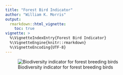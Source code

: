 ```yaml
---
title: "Forest Bird Indicator"
author: "William K. Morris"
output: 
  rmarkdown::html_vignette:
    toc: true
vignette: >
  %\VignetteIndexEntry{Forest Bird Indicator}
  %\VignetteEngine{knitr::rmarkdown}
  %\VignetteEncoding{UTF-8}
---
```


![Biodiversity indicator for forest breeding birds](https://indicators.laji.fi/svg/ftb "Forest Birds")
